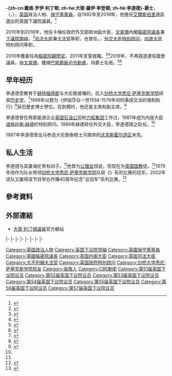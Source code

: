 {{NoteTA
|G1= PoliticiansUK
|T = zh-hk:李達德; zh-hans:戴维·利丁顿; zh-tw:大衛·李登頓; 
|1 = zh:利汀頓;zh-hans:利丁顿; zh-tw:李登頓; zh-hk:李達德;
}}
{{Infobox officeholder
|name             = 大衛·利汀頓爵士 <small>閣下<br/>The Rt Hon. Sir David Lidington {{post-nominals|country=GBR|KCB|CBE}}
|image            = Official portrait of Mr David Lidington crop 2.jpg
|office            = [[蘭開斯特公爵領地事務大臣|蘭開斯特公爵領地事務大臣]]
|monarch           = [[伊利沙伯二世|伊利沙伯二世]]
|primeminister     = [[文翠珊|文翠珊]]
|term_start        = 2018年1月8日
|term_end          = 2019年7月24日
|predecessor       = [[帕特里克·麦克洛林|帕特里克·麦克洛林]]
|successor         = [[迈克尔·戈夫|迈克尔·戈夫]]
|office1          = [[內閣辦公室部長|內閣辦公室部長]]
|monarch1         = [[伊利沙伯二世|伊利沙伯二世]]
|primeminister1   = [[文翠珊|文翠珊]]
|term_start1      = 2018年1月8日
|term_end1        = 2019年7月24日
|predecessor1     = [[祈達文|祈達文]]
|successor1       = [[奧利佛·道登|奧利佛·道登]]
|office2           = [[司法大臣_(英国)|司法大臣]]<br>[[大法官_(英國)|大法官]]
|monarch2          = [[伊利沙伯二世|伊利沙伯二世]]
|primeminister2    = [[文翠珊|文翠珊]]
|term_start2       = 2017年6月11日
|term_end2         = 2018年1月8日
|predecessor2      = [[卓慧思|卓慧思]]
|successor2        = [[戴维·高克|戴维·高克]]
|office3           = [[下議院領袖|下議院領袖]]<br>[[樞密院議長|樞密院議長]]
|monarch3          = [[伊利沙伯二世|伊利沙伯二世]]
|primeminister3    = [[文翠珊|文翠珊]]
|term_start3       = 2016年7月14日
|term_end3         = 2017年6月11日
|predecessor3      = [[紀嘉林|紀嘉林]]
|successor3        = [[利雅華|利雅華]]
|office4           = [[英国外交部|外交部]]{{le|歐洲事務國務大臣|Minister of State for Europe}}
|monarch4          = [[伊利沙伯二世|伊利沙伯二世]]
|primeminister4   = [[戴维·卡梅伦|戴维·卡梅伦]]
|1blankname4      = 大臣
|1namedata4       = [[夏偉林|夏偉林]]<br>[[菲利普·哈蒙德|菲利普·哈蒙德]]
|term_start4      = 2010年5月12日
|term_end4        = 2016年7月14日
|predecessor4     = [[克里斯·布萊恩特|克里斯·布萊恩特]]
|successor4       = [[阿蘭·鄧肯|阿蘭·鄧肯]]
|office5          = {{le|影子北愛爾蘭事務大臣|Shadow Secretary of State for Northern Ireland}}
|leader5        = [[夏偉明|夏偉明]]<br>[[戴维·卡梅伦|戴维·卡梅伦]]
|term_start5      = 2003年11月11日
|term_end5        = 2007年7月2日
|predecessor5     = {{le|昆廷·戴維斯|Quentin Davies}}
|successor5       = [[彭德森|彭德森]]
|office6          = {{le|影子環境、食物及鄉郊事務大臣|Shadow Secretary of State for Environment, Food and Rural Affairs}}
|leader6          = [[施志安|施志安]]
|term_start6      = 2002年7月23日
|term_end6        = 2003年11月11日
|predecessor6     = {{le|彼得·艾斯瓦斯|Peter Ainsworth}}
|successor6       = {{nowrap|{{le|卡洛琳·斯佩爾曼|Caroline Spelman}}{{small|（環境）}}}}
|office7          = [[艾爾斯伯里_(英國國會選區)|艾爾斯伯里選區]]<br>[[國會議員|下議院議員]]
|term_start7      = 1992年9月4日
|term_end7        = 2019年11月6日
|predecessor7     = {{le|蒂莫西·雷森|Timothy Raison}}
|successor7       = 
|majority7        = 17,158（31.0%）
|birth_name       = 戴维·罗伊·利丁顿
|birth_date       = {{birth date and age|1956|6|30|df=y}}
|birth_place      = {{UK}}[[英格蘭|英格蘭]][[倫敦|倫敦]]
|death_date       = 
|death_place      = 
|party            = [[保守黨_(英國)|保守黨]]
|spouse           = 
|children         = 4
|signature        = <!-- 檔案不存在 signature of Dave Lidington MP.png -->
|alma_mater       = [[剑桥大学悉尼·萨塞克斯学院|剑桥大学悉尼·萨塞克斯学院]]
|website          = {{url|davidlidington.com|官方網站}}
}}
'''-{zh-cn:戴维·罗伊·利丁顿; zh-tw:大衛·羅伊·李登頓; zh-hk:李達德}-爵士'''，{{post-nominals|country=GBR|size=100%|commas=on|KCB|CBE}}（{{lang-en|'''Sir David Roy Lidington'''}}，{{bd|1956年|6月30日|||Lidington, David}}），[[英国|英国]]政治人物、[[保守黨_(英國)|保守黨黨員]]。自1992年至2019年，他擔任[[艾爾斯伯里_(英國國會選區)|艾爾斯伯里]]選區選出的英國下議院議員。<ref>{{Cite news|url=https://uk.reuters.com/article/uk-britain-politics-lidington/uk-pm-may-appoints-david-lidington-as-cabinet-office-minister-mays-office-idUKKBN1EX1D5?il=0|title=UK PM May appoints David Lidington as cabinet office minister - May's|last=Editorial|first=Reuters|work=U.K.|access-date=2018-01-08|language=en-GB|archive-date=2019-05-19|archive-url=https://web.archive.org/web/20190519071650/https://uk.reuters.com/article/uk-britain-politics-lidington/uk-pm-may-appoints-david-lidington-as-cabinet-office-minister-mays-office-idUKKBN1EX1D5?il=0|dead-url=no}}</ref>

2010年到2018年，他任卡梅伦政府外交部歐洲副大臣，[[文翠珊|文翠珊]]內閣[[樞密院議長|樞密院議長]]兼[[下議院領袖|下議院領袖]]，<ref>{{cite web |url=http://www.number10.gov.uk/news/topstorynews/2010/05/her-majestys-government-49840 |title=Her Majesty’s Government |date=13 May 2010 |accessdate=13 November 2010 |deadurl=yes |archiveurl=https://web.archive.org/web/20100515034600/http://www.number10.gov.uk/news/topstorynews/2010/05/her-majestys-government-49840 |archivedate=2010-05-15 }}</ref>[[司法大臣_(英国)|司法大臣]]兼[[大法官_(英國)|大法官]]等职，也曾任{{le|影子北愛爾蘭事務大臣|Shadow Secretary of State for Northern Ireland}}，{{le|影子環境、食物及鄉郊事務大臣|Shadow Secretary of State for Environment, Food and Rural Affairs}}，[[英国外交大臣|外交大臣]][[特别顾问|特别顾问]]，[[英国内政大臣|内政大臣]]特别顾问等职。

2010年獲委任為[[英國樞密院|樞密院顧問官]]，2011年宣誓就職。<ref>{{cite web|url=https://webarchive.nationalarchives.gov.uk/20110221120034/http%3A//www.privy-council.org.uk/files/pdf/document2010-08-17-090328.pdf|title=ORDERS APPROVED AT THE PRIVY COUNCIL HELD BY THE QUEEN AT BUCKINGHAM PALACE ON 15TH DECEMBER 2010|language=en|website=The National Archive|access-date=2019-02-07|archive-date=2018-03-16|archive-url=https://web.archive.org/web/20180316090545/http://webarchive.nationalarchives.gov.uk/20110221120034/http%3A//www.privy%2Dcouncil.org.uk/files/pdf/document2010%2D08%2D17%2D090328.pdf|dead-url=no}}</ref><ref>{{cite web|url=https://web.archive.org/web/20110405220459/http://www.privy-council.org.uk/files/pdf/website%20list%209%20feb%202011.pdf|title=ORDERS APPROVED AT THE PRIVY COUNCIL HELD BY THE QUEEN AT BUCKINGHAM PALACE ON 5TH APRIL 2011|language=en|website=The National Archive}}</ref>2019年，不再競逐連任國會議員，由[[文翠珊|文翠珊]]{{le|2019年首相卸任授勳名單|2019 Prime Minister's Resignation Honours|推薦授勳}}，獲頒[[巴斯勳章|巴斯爵級司令勳章]]，持爵士名銜。<ref>{{cite news|title=Aylesbury MP Sir David Lidington to step down at next general election|url=https://www.bucksherald.co.uk/news/opinion/aylesbury-mp-sir-david-lidington-step-down-next-general-election-822400|work=The Bucks Herald|language=en|accessdate=2020-01-15|archive-date=2020-02-06|archive-url=https://web.archive.org/web/20200206204121/https://www.bucksherald.co.uk/news/opinion/aylesbury-mp-sir-david-lidington-step-down-next-general-election-822400|dead-url=no}}</ref><ref>{{London Gazette|page=19277|issue=62807|date=28 October 2019|supp=1}}</ref>

== 早年经历 ==
李達德受教育于[[赫特福德郡|赫特福德郡]]与大伦敦接壤的{{le|埃尔斯特里|Elstree}}{{le|阿斯克男校|Haberdashers' Aske's Boys' School}}，后入[[剑桥大学悉尼·萨塞克斯学院|剑桥大学悉尼·萨塞克斯学院]]研習[[历史学|历史学]]，<ref name="auto">{{Cite web|url=https://www.gov.uk/government/people/david-lidington|title=The Rt Hon David Lidington MP – GOV.UK|website=www.gov.uk|accessdate=22 June 2017|archive-date=2017-05-09|archive-url=https://web.archive.org/web/20170509163738/https://www.gov.uk/government/people/david-lidington|dead-url=no}}</ref>1988年以题为《伊丽莎白一世1558-1576年间{{le|财务法院|Exchequer of Pleas}}刑事成文法的强制执行》<ref>{{Cite book|url=https://books.google.co.uk/books/about/The_Enforcement_of_the_Penal_Statutes_at.html?id=SpkHGwAACAAJ&redir_esc=y|title=The Enforcement of the Penal Statutes at the Court of the Exchequer C.1558-c.1576|last=Lidington|first=David Roy|date=1988|publisher=University of Cambridge|language=en|access-date=2018-01-09|archive-date=2019-05-19|archive-url=https://web.archive.org/web/20190519211752/https://books.google.co.uk/books/about/The_Enforcement_of_the_Penal_Statutes_at.html?id=SpkHGwAACAAJ&redir_esc=y|dead-url=no}}</ref>获历歷史博士學位。在劍橋时，他还是{{le|剑桥大学保守协会|Cambridge University Conservative Association}}主席和{{le|剑桥大学学生会|Cambridge University Students' Union}}副主席。<ref>{{Cite news|url=https://www.cam.ac.uk/news/a-new-home-for-cambridge-university-students-union|title=A new home for Cambridge University Students' Union|date=1 October 2007|work=University of Cambridge|access-date=22 June 2017|archive-date=2018-01-09|archive-url=https://web.archive.org/web/20180109181319/https://www.cam.ac.uk/news/a-new-home-for-cambridge-university-students-union|dead-url=no}}</ref>

李達德曾在两家能源企业[[英国石油公司|英国石油公司]]和[[力拓集团|力拓集团]]工作过，1987年成为内政大臣[[道格拉斯·赫德|道格拉斯·赫德]]的特别顾问。1989年赫德转任外交大臣，李達德随之赴任。<ref name="auto" />

1987年李達德曾出马参选大伦敦泰晤士河南岸的[[沃克斯霍尔_(英国国会选区)|沃克斯霍尔选区]]未克。

== 私人生活 ==
李達德与其妻海伦育有四子。<ref name="auto" />他曾为[[公理会|公理会]]信徒，但现在为[[英国国教|英国国教]]徒。<ref>{{cite news|url=https://www.independent.co.uk/news/uk/politics/david-lidington-lgbt-rights-gay-marriage-theresa-may-justice-secretary-a7786751.html|title=Theresa May appoints Justice Secretary opposed to LGBT rights|date=12 June 2017|work=The Independent|accessdate=3 January 2018|archive-date=2017-06-21|archive-url=https://web.archive.org/web/20170621005606/https://www.independent.co.uk/news/uk/politics/david-lidington-lgbt-rights-gay-marriage-theresa-may-justice-secretary-a7786751.html|dead-url=no}}</ref>1979年他作为队长带领[[剑桥大学悉尼·萨塞克斯学院|剑桥大学悉尼·萨塞克斯学院]]队获《{{le|大学挑战赛|University Challenge}}》系列比赛的冠军。2002年该队又赢得该节目举办开播40周年纪念“总冠军”系列比赛。<ref>{{Cite web|url=http://www.bbc.co.uk/pressoffice/pressreleases/stories/2002/08_august/13/university_challenge_reunited.shtml|title=BBC – Press Office – University Challenge Reunited final|publisher=BBC|access-date=22 June 2017|archive-date=2017-12-04|archive-url=https://web.archive.org/web/20171204001127/http://www.bbc.co.uk/pressoffice/pressreleases/stories/2002/08_august/13/university_challenge_reunited.shtml|dead-url=no}}</ref>

== 參考資料 ==
{{Reflist}}

== 外部連結 ==
{{commons category}}
* [https://web.archive.org/web/20130502004938/http://davidlidington.co.uk/ 大衛·利汀頓議員]官方網站

{{s-start}}
{{s-par|uk}}
{{s-bef|before={{le|蒂莫西·雷森|Timothy Raison}}}}
{{s-ttl|title=英國下議院[[艾爾斯伯里_(英國國會選區)|艾爾斯伯里議員]]|years=[[1992年英國大選|1992年]]－}}
{{s-inc}}
|-
{{s-off}}
{{s-bef|before={{le|彼得·艾斯瓦斯|Peter Ainsworth}}}}
{{s-ttl|title={{le|影子環境、食物及鄉郊事務大臣|Shadow Secretary of State for Environment, Food and Rural Affairs}}|years=2002年－2003年}}
{{s-aft|after={{le|卡洛琳·斯佩爾曼|Caroline Spelman}}|as=影子內閣環境大臣}}
|-
{{s-bef|before={{le|昆廷·戴維斯|Quentin Davies}}}}
{{s-ttl|title={{le|影子北愛爾蘭事務大臣|Shadow Secretary of State for Northern Ireland}}|years=2003年－2007年}}
{{s-aft|after=[[彭德森|彭德森]]}}
|-
{{s-bef|before=[[克里斯·布萊恩特|克里斯·布萊恩特]]}}
{{s-ttl|title=外交部{{le|歐洲副大臣|Minister of State for Europe}}|years=2010年－2016年}}
{{s-aft|after=[[阿蘭·鄧肯|阿蘭·鄧肯]]}}
|-
{{s-bef|rows=2|before=[[紀嘉林|紀嘉林]]}}
{{s-ttl|title=[[下議院領袖|下議院領袖]]|years=2016年－2017年}}
{{s-aft|rows=2|after=[[利雅華|利雅華]]}}
|-
{{s-ttl|title=[[樞密院議長|樞密院議長]]|years=2016年－2017年}}
|-
{{s-bef|before=[[卓慧思|卓慧思]]}}
{{s-ttl|title=[[司法大臣_(英国)|司法大臣]]兼[[大法官_(英國)|大法官]]|years=2017年－2018年}}
{{s-aft|after=[[戴维·高克|戴维·高克]]}}
|-
{{s-bef|before=[[达米安·格林|达米安·格林]]}}
{{s-ttl|title=[[內閣辦公室|内阁办公厅大臣]]|years=2018年－2019年}}
{{s-aft|rows=2|after=[[迈克尔·戈夫|迈克尔·戈夫]]}}
|-
{{s-bef|before=[[帕特里克·麦克洛林|帕特里克·麦克洛林]]}}
{{s-ttl|title={{le|兰开斯特公爵领地总裁|Chancellor of the Duchy of Lancaster}}|years=2018年－2019年}}
{{s-end}}

{{特蕾莎·梅内阁}}

{{Authority control}}
{{DEFAULTSORT:Lidington, David}}
[[Category:英国政治人物|Category:英国政治人物]]
[[Category:英国下议院领袖|Category:英国下议院领袖]]
[[Category:英國保守黨黨員|Category:英國保守黨黨員]]
[[Category:英國樞密院議長|Category:英國樞密院議長]]
[[Category:英国内阁大臣|Category:英国内阁大臣]]
[[Category:英国司法大臣|Category:英国司法大臣]]
[[Category:大不列顛大法官|Category:大不列顛大法官]]
[[Category:英国政府特别顾问|Category:英国政府特别顾问]]
[[Category:剑桥大学悉尼·萨塞克斯学院校友|Category:剑桥大学悉尼·萨塞克斯学院校友]]
[[Category:倫敦人|Category:倫敦人]]
[[Category:CBE勳銜|Category:CBE勳銜]]
[[Category:第51届英国下议院议员|Category:第51届英国下议院议员]]
[[Category:第52届英国下议院议员|Category:第52届英国下议院议员]]
[[Category:第53届英国下议院议员|Category:第53届英国下议院议员]]
[[Category:第54届英国下议院议员|Category:第54届英国下议院议员]]
[[Category:第55届英国下议院议员|Category:第55届英国下议院议员]]
[[Category:第56届英国下议院议员|Category:第56届英国下议院议员]]
[[Category:第57届英国下议院议员|Category:第57届英国下议院议员]]